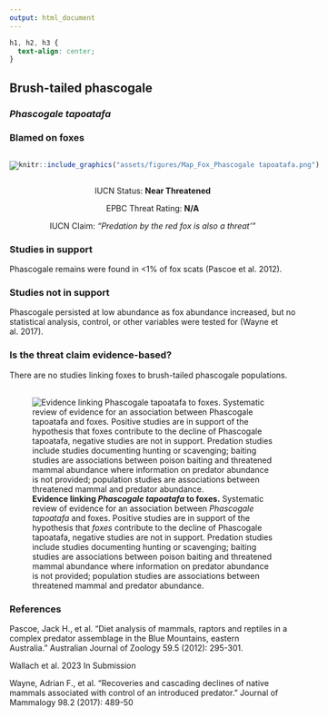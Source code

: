```yaml
---
output: html_document
---
```

```css
h1, h2, h3 {
  text-align: center;
}
```

## **Brush-tailed phascogale**
### *Phascogale tapoatafa*
### Blamed on foxes

:::: {style="display: flex;"}

[![](assets/photos/Phascogale tapoatafa.png)](https://www.inaturalist.org/photos/244633142?size=original)

::: {}

:::

::: {}
  ```r
  knitr::include_graphics("assets/figures/Map_Fox_Phascogale tapoatafa.png")
  ```
:::

::::
<center>
IUCN Status: **Near Threatened**

EPBC Threat Rating: **N/A**

IUCN Claim: *"Predation by the red fox is also a threat'"*

</center>

### Studies in support

Phascogale remains were found in <1% of fox scats (Pascoe et al. 2012).

### Studies not in support

Phascogale persisted at low abundance as fox abundance increased, but no statistical analysis, control, or other variables were tested for (Wayne et al. 2017).

### Is the threat claim evidence-based?

There are no studies linking foxes to brush-tailed phascogale populations.
<br>
<br>

![**Evidence linking *Phascogale tapoatafa* to foxes.** Systematic review of evidence for an association between *Phascogale tapoatafa* and foxes. Positive studies are in support of the hypothesis that *foxes* contribute to the decline of Phascogale tapoatafa, negative studies are not in support. Predation studies include studies documenting hunting or scavenging; baiting studies are associations between poison baiting and threatened mammal abundance where information on predator abundance is not provided; population studies are associations between threatened mammal and predator abundance.](assets/figures/Main_Evidence_Fox_Phascogale tapoatafa.png)

### References

Pascoe, Jack H., et al. "Diet analysis of mammals, raptors and reptiles in a complex predator assemblage in the Blue Mountains, eastern Australia." Australian Journal of Zoology 59.5 (2012): 295-301.

Wallach et al. 2023 In Submission

Wayne, Adrian F., et al. "Recoveries and cascading declines of native mammals associated with control of an introduced predator." Journal of Mammalogy 98.2 (2017): 489-50

